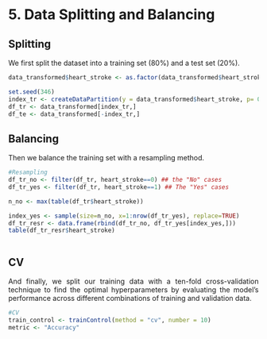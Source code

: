 # **5. Data Splitting and Balancing** {.tabset}


## **Splitting**

We first split the dataset into a training set (80%) and a test set (20%).

```r
data_transformed$heart_stroke <- as.factor(data_transformed$heart_stroke)

set.seed(346)
index_tr <- createDataPartition(y = data_transformed$heart_stroke, p= 0.8, list = FALSE)
df_tr <- data_transformed[index_tr,]
df_te <- data_transformed[-index_tr,]
```

## **Balancing**
:::{style="text-align: justify"}

Then we balance the training set with a resampling method.

:::

```r
#Resampling
df_tr_no <- filter(df_tr, heart_stroke==0) ## the "No" cases
df_tr_yes <- filter(df_tr, heart_stroke==1) ## The "Yes" cases

n_no <- max(table(df_tr$heart_stroke)) 

index_yes <- sample(size=n_no, x=1:nrow(df_tr_yes), replace=TRUE)
df_tr_resr <- data.frame(rbind(df_tr_no, df_tr_yes[index_yes,]))
table(df_tr_resr$heart_stroke)



```

## **CV**
:::{style="text-align: justify"}
And finally, we split our training data with a ten-fold cross-validation technique to find the optimal hyperparameters by evaluating the model's performance across different combinations of training and validation data.
:::

```r
#CV
train_control <- trainControl(method = "cv", number = 10)
metric <- "Accuracy"

```




 
